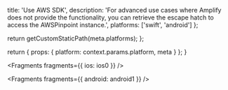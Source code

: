 
  title: 'Use AWS SDK',
  description: 'For advanced use cases where Amplify does not provide the functionality, you can retrieve the escape hatch to access the AWSPinpoint instance.',
  platforms: ['swift', 'android']
};

  return getCustomStaticPath(meta.platforms);
};

  return {
    props: {
      platform: context.params.platform,
      meta
    }
  };
}


<Fragments fragments={{ ios: ios0 }} />


<Fragments fragments={{ android: android1 }} />
